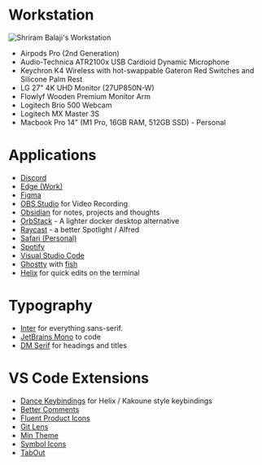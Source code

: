 # Workstation

<Image
  src="/images/workstation.webp"
  width={500}
  height={300}
  priority
  placeholder="blur"
  alt="Shriram Balaji's Workstation"
/>

- Airpods Pro (2nd Generation)
- Audio-Technica ATR2100x USB Cardioid Dynamic Microphone
- Keychron K4 Wireless with hot-swappable Gateron Red Switches and Silicone Palm Rest
- LG 27" 4K UHD Monitor (27UP850N-W)
- Flowlyf Wooden Premium Monitor Arm
- Logitech Brio 500 Webcam
- Logitech MX Master 3S
- Macbook Pro 14" (M1 Pro, 16GB RAM, 512GB SSD) - Personal

# Applications

- [Discord](https://discord.com)
- [Edge (Work)](https://www.microsoft.com/en-us/edge)
- [Figma](https://figma.com)
- [OBS Studio](https://obsproject.com/) for Video Recording
- [Obsidian](https://obsidian.md) for notes, projects and thoughts
- [OrbStack](https://orbstack.dev) - A lighter docker desktop alternative
- [Raycast](https://www.raycast.com/) - a better Spotlight / Alfred
- [Safari (Personal)](https://www.apple.com/in/safari/)
- [Spotify](https://spotify.com)
- [Visual Studio Code](https://code.visualstudio.com/)
- [Ghostty](https://ghostty.org) with [fish](https://fishshell.com/)
- [Helix](https://helix-editor.com) for quick edits on the terminal

# Typography

- [Inter](https://rsms.me/inter) for everything sans-serif.
- [JetBrains Mono](https://www.jetbrains.com/lp/mono/) to code
- [DM Serif](https://fonts.google.com/specimen/DM+Serif+Display) for headings and titles

# VS Code Extensions

- [Dance Keybindings](https://marketplace.visualstudio.com/items?itemName=gregoire.dance) for Helix / Kakoune style keybindings
- [Better Comments](https://marketplace.visualstudio.com/items?itemName=aaron-bond.better-comments)
- [Fluent Product Icons](https://marketplace.visualstudio.com/items?itemName=miguelsolorio.fluent-icons)
- [Git Lens](https://marketplace.visualstudio.com/items?itemName=eamodio.gitlens)
- [Min Theme](https://marketplace.visualstudio.com/items?itemName=miguelsolorio.min-theme)
- [Symbol Icons](https://marketplace.visualstudio.com/items?itemName=miguelsolorio.symbols)
- [TabOut](https://marketplace.visualstudio.com/items?itemName=albert.TabOut)
